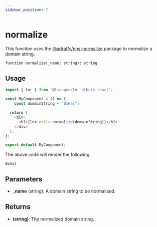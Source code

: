 ```yaml
---
sidebar_position: 7
---
```


# normalize

This function uses the [@adraffy/ens-normalize](https://www.npmjs.com/package/@adraffy/ens-normalize)
package to normalize a domain string.

```
function normalize(_name: string): string
```

## Usage

```typescript jsx title="MyComponent.tsx"
import { lnr } from '@linagee/lnr-ethers-react';

const MyComponent = () => {
    const domainString = "0xHal";

  return (
    <div>
      <h1>{lnr.utils.normalize(domainString)}</h1>
    </div>
  );
};

export default MyComponent;
```

The above code will render the following:

```
0xhal
```

## Parameters

- **_name** (string): A domain string to be normalized.

## Returns

- **(string)**: The normalized domain string.
